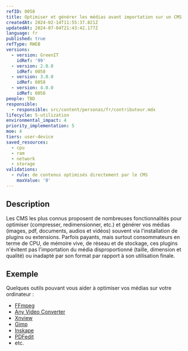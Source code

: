```yaml
---
refID: 0058
title: Optimiser et générer les médias avant importation sur un CMS
createdAt: 2024-02-14T11:55:37.821Z
updatedAt: 2024-07-04T21:43:42.177Z
language: fr
published: true
refType: RWEB
versions:
  - version: GreenIT
    idRef: '99'
  - version: 2.0.0
    idRef: 0058
  - version: 3.0.0
    idRef: 0058
  - version: 4.0.0
    idRef: 0058
people: TBD
responsible:
  - responsible: src/content/personas/fr/contributeur.mdx
lifecycle: 5-utilization
environmental_impact: 4
priority_implementation: 5
moe: 4
tiers: user-device
saved_resources:
  - cpu
  - ram
  - network
  - storage
validations:
  - rule: de contenus optimisés directement par le CMS
    maxValue: '0'
---
```


## Description

Les CMS les plus connus proposent de nombreuses fonctionnalités pour optimiser (compresser, redimensionner, etc.) et générer vos médias (images, pdf, documents, audios et vidéos) souvent via l'installation de plugins ou extensions. Parfois payants, mais surtout consommateurs en terme de CPU, de mémoire vive, de réseau et de stockage, ces plugins n'évitent pas l'importation du média disproportionné (taille, dimension et qualité) ou inadapté par son format par rapport à son utilisation finale.

## Exemple

Quelques outils pouvant vous aider à optimiser vos médias sur votre ordinateur :

* [FFmpeg](https://www.ffmpeg.org/)
* [Any Video Converter](https://www.any-video-converter.com/products/video-converter-free/)
* [Xnview](https://www.xnview.com/fr/)
* [Gimp](https://www.gimp.org/)
* [Inskape](https://inkscape.org/fr/)
* [PDFedit](https://sourceforge.net/projects/pdfedit/)
* etc.
